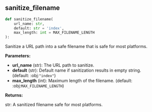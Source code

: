 <a id="camel.utils.filename"></a>

<a id="camel.utils.filename.sanitize_filename"></a>

## sanitize_filename

```python
def sanitize_filename(
    url_name: str,
    default: str = 'index',
    max_length: int = MAX_FILENAME_LENGTH
):
```

Sanitize a URL path into a safe filename that is safe for
most platforms.

**Parameters:**

- **url_name** (str): The URL path to sanitize.
- **default** (str): Default name if sanitization results in empty string. (default: :obj:`"index"`)
- **max_length** (int): Maximum length of the filename. (default: :obj:`MAX_FILENAME_LENGTH`)

**Returns:**

  str: A sanitized filename safe for most platforms.
